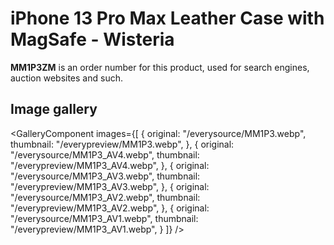 
# iPhone 13 Pro Max Leather Case with MagSafe - Wisteria

<Callout type='info' emoji='👉🏻'>**MM1P3ZM** is an order number for this product, used for search engines, auction websites and such.</Callout>

## Image gallery

<GalleryComponent
    images={[
      {
        original: "/everysource/MM1P3.webp",
        thumbnail: "/everypreview/MM1P3.webp",
      },
      {
        original: "/everysource/MM1P3_AV4.webp",
        thumbnail: "/everypreview/MM1P3_AV4.webp",
      },
      {
        original: "/everysource/MM1P3_AV3.webp",
        thumbnail: "/everypreview/MM1P3_AV3.webp",
      },
      {
        original: "/everysource/MM1P3_AV2.webp",
        thumbnail: "/everypreview/MM1P3_AV2.webp",
      },
      {
        original: "/everysource/MM1P3_AV1.webp",
        thumbnail: "/everypreview/MM1P3_AV1.webp",
      }
    ]}
  />
